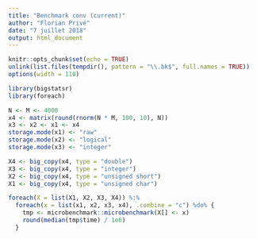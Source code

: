 ```yaml
---
title: "Benchmark conv (current)"
author: "Florian Privé"
date: "7 juillet 2018"
output: html_document
---
```


```r
knitr::opts_chunk$set(echo = TRUE)
unlink(list.files(tempdir(), pattern = "\\.bk$", full.names = TRUE))
options(width = 110)
```

```r
library(bigstatsr)
library(foreach)

N <- M <- 4000
x4 <- matrix(round(rnorm(N * M, 100, 10), N))
x3 <- x2 <- x1 <- x4
storage.mode(x1) <- "raw"
storage.mode(x2) <- "logical"
storage.mode(x3) <- "integer"

X4 <- big_copy(x4, type = "double")
X3 <- big_copy(x4, type = "integer")
X2 <- big_copy(x4, type = "unsigned short")
X1 <- big_copy(x4, type = "unsigned char")

foreach(X = list(X1, X2, X3, X4)) %:% 
  foreach(x = list(x1, x2, x3, x4), .combine = "c") %do% {
    tmp <- microbenchmark::microbenchmark(X[] <- x)
    round(median(tmp$time) / 1e6)
  }
```

